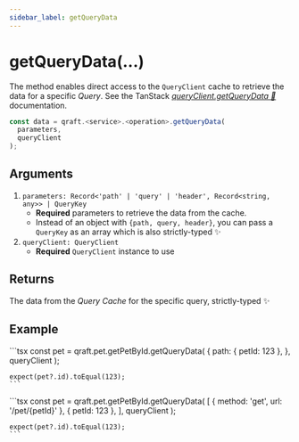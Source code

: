```yaml
---
sidebar_label: getQueryData
---
```



# getQueryData(...)

The method enables direct access to the `QueryClient` cache to retrieve the data for a specific _Query_.
See the TanStack [_queryClient.getQueryData 🌴_](https://tanstack.com/query/latest/docs/reference/QueryClient#queryclientgetquerydata) documentation.

```ts
const data = qraft.<service>.<operation>.getQueryData(
  parameters,
  queryClient
);
```

## Arguments

1. `parameters: Record<'path' | 'query' | 'header', Record<string, any>> | QueryKey`
   - **Required** parameters to retrieve the data from the cache.
   - Instead of an object with `{path, query, header}`, you can pass a `QueryKey` as an array
     which is also strictly-typed ✨
2. `queryClient: QueryClient`
   - **Required** `QueryClient` instance to use

## Returns
The data from the _Query Cache_ for the specific query, strictly-typed ✨

## Example

<Tabs>
  <TabItem value="parameters" label="Parameters">
    ```tsx
    const pet = qraft.pet.getPetById.getQueryData(
      {
        path: { petId: 123 },
      },
      queryClient
    );

    expect(pet?.id).toEqual(123);
    ```
  </TabItem>
  <TabItem value="query-key" label="QueryKey">
    ```tsx
    const pet = qraft.pet.getPetById.getQueryData(
      [
        { method: 'get', url: '/pet/{petId}' },
        { petId: 123 },
      ],
      queryClient
    );

    expect(pet?.id).toEqual(123);
    ```
  </TabItem>
</Tabs>
